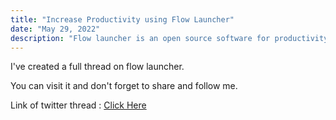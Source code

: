 ```yaml
---
title: "Increase Productivity using Flow Launcher"
date: "May 29, 2022"
description: "Flow launcher is an open source software for productivity."
---
```


I've created a full thread on flow launcher.

You can visit it and don't forget to share and follow me.

Link of twitter thread : [Click Here](https://twitter.com/AbhiDadhaniya3/status/1530808210860363776)
